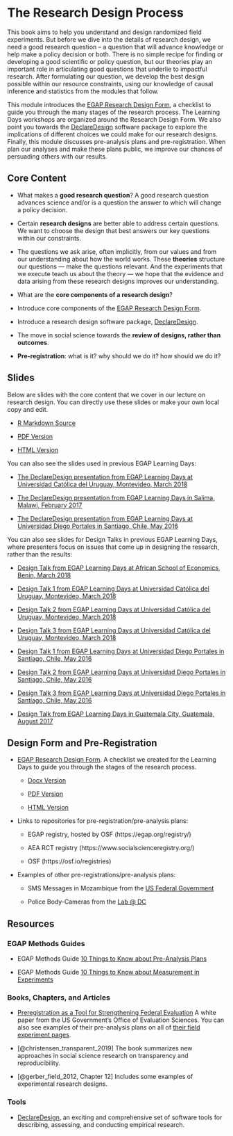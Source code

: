# The Research Design Process

This book aims to help you understand and design randomized field experiments.  But before we dive into the details of research design, we need a good research question -- a question that will advance knowledge or help make a policy decision or both.  There is no simple recipe for finding or developing a good scientific or policy question, but our theories play an important role in articulating good questions that underlie to impactful research.  After formulating our question, we develop the best design possible within our resource constraints, using our knowledge of causal inference and statistics from the modules that follow.  

This module introduces the [EGAP Research Design
Form](https://egap.github.io/learningdays-resources/Exercises/design-form.Rmd), a checklist to guide you through the many stages of the research process.  The Learning Days workshops are organized around the Research Design Form.  We also point you towards the [DeclareDesign](http://declaredesign.org) software package to explore the implications of different choices we could make for our research designs.  Finally, this module discusses pre-analysis plans and pre-registration.  When plan our analyses and make these plans public, we improve our chances of persuading others with our results.

## Core Content

- What makes a **good research question**? A good research question advances science and/or is a question the answer to which will change a policy decision.

- Certain **research designs** are better able to address certain questions. We want to choose the design that best answers our key questions within our constraints.

- The questions we ask arise, often implicitly, from our values and from our understanding about how the world works. These **theories** structure our questions --- make the questions relevant. And the experiments that we execute teach us about the theory --- we hope that the evidence and data arising from these research designs improves our understanding.

- What are the **core components of a research design**?

- Introduce core components of the [EGAP Research Design Form](https://egap.github.io/learningdays-resources/Exercises/design-form.html). 

- Introduce a research design software package, [DeclareDesign](http://declaredesign.org).

- The move in social science towards the **review of designs, rather than outcomes**.

 - **Pre-registration**: what is it? why should we do it? how should we do it?


## Slides

Below are slides with the core content that we cover in our lecture on research design. You can directly use these slides or make your own local copy and edit.

- [R Markdown Source](https://egap.github.io/learningdays-resources/Slides/researchdesignform-slides.Rmd)

- [PDF Version](https://egap.github.io/learningdays-resources/Slides/researchdesignform-slides.pdf)

- [HTML Version](https://egap.github.io/learningdays-resources/Slides/researchdesignform-slides.html)

You can also see the slides used in previous EGAP Learning Days:

 - [The DeclareDesign presentation from EGAP Learning Days at Universidad Católica del Uruguay, Montevideo, March 2018](https://egap.github.io/learningdays-resources/Slides/Examples/declare_design-montevideo.pdf)

 - [The DeclareDesign presentation from EGAP Learning Days in Salima, Malawi, February 2017](https://egap.github.io/learningdays-resources/Slides/Examples/declare_design-malawi.pdf)

 - [The DeclareDesign presentation from EGAP Learning Days at Universidad Diego Portales in Santiago, Chile, May 2016](https://egap.github.io/learningdays-resources/Slides/Examples/declare_design-santiago.pdf)

You can also see slides for Design Talks in previous EGAP Learning Days, where presenters focus on issues that come up in designing the research, rather than the results:

 - [Design Talk from EGAP Learning Days at African School of Economics, Benin, March 2018](https://egap.github.io/learningdays-resources/Slides/Examples/research_design_2-benin.pdf)

 - [Design Talk 1 from EGAP Learning Days at Universidad Católica del Uruguay, Montevideo, March 2018](https://egap.github.io/learningdays-resources/Slides/Examples/research_design_1-montevideo.pdf)

 - [Design Talk 2 from EGAP Learning Days at Universidad Católica del Uruguay, Montevideo, March 2018](https://egap.github.io/learningdays-resources/Slides/Examples/research_design_2-montevideo.pdf)

 - [Design Talk 3 from EGAP Learning Days at Universidad Católica del Uruguay, Montevideo, March 2018](https://egap.github.io/learningdays-resources/Slides/Examples/research_design_3-montevideo.pdf)

 - [Design Talk 1 from EGAP Learning Days at Universidad Diego Portales in Santiago, Chile, May 2016](https://egap.github.io/learningdays-resources/Slides/Examples/research_design_1-santiago.pdf)

 - [Design Talk 2 from EGAP Learning Days at Universidad Diego Portales in Santiago, Chile, May 2016](https://egap.github.io/learningdays-resources/Slides/Examples/research_design_2-santiago.pdf)

 - [Design Talk 3 from EGAP Learning Days at Universidad Diego Portales in Santiago, Chile, May 2016](https://egap.github.io/learningdays-resources/Slides/Examples/research_design_3-santiago.pdf)

 - [Design Talk from EGAP Learning Days in Guatemala City, Guatemala, August 2017](https://egap.github.io/learningdays-resources/Slides/Examples/research_design-guatemala.pdf)

## Design Form and Pre-Registration

- [EGAP Research Design Form](https://egap.github.io/learningdays-resources/Exercises/design-form.html). A checklist we created for the Learning Days to guide you through the stages of the research process.
     - [Docx Version](https://egap.github.io/learningdays-resources/Exercises/design-form.docx)

     - [PDF Version](https://egap.github.io/learningdays-resources/Exercises/design-form.pdf)

     - [HTML Version](https://egap.github.io/learningdays-resources/Exercises/design-form.html)

- Links to repositories for pre-registration/pre-analysis plans:

    - EGAP registry, hosted by OSF (https://egap.org/registry/)

    - AEA RCT registry (https://www.socialscienceregistry.org/)

    - OSF (https://osf.io/registries)

- Examples of other pre-registrations/pre-analysis plans:

    - SMS Messages in Mozambique from the [US Federal Government](https://oes.gsa.gov/projects/sms-mozambique/)

    - Police Body-Cameras from the [Lab @ DC](https://osf.io/472zh)

## Resources

### EGAP Methods Guides

- EGAP Methods Guide [10 Things to Know about Pre-Analysis Plans](https://egap.org/resource/10-things-to-know-about-pre-analysis-plans/)

- EGAP Methods Guide [10 Things to Know about Measurement in Experiments](https://egap.org/resource/10-things-to-know-about-measurement-in-experiments/)


### Books, Chapters, and Articles

- [Preregistration as a Tool for Strengthening Federal Evaluation](https://oes.gsa.gov/assets/files/preregistration-as-a-tool-in-federal-evaluation.pdf)  A white paper from the US Government's Office of Evaluation Sciences.  You can also see examples of their pre-analysis plans on all of [their field experiment pages](https://oes.gsa.gov/work/).

- [@christensen_transparent_2019] The book summarizes new approaches in social science research on transparency and reproducibility.

- [@gerber_field_2012, Chapter 12] Includes some examples of experimental research designs.

### Tools

- [DeclareDesign](https://declaredesign.org/), an exciting and comprehensive set of software tools for describing, assessing, and conducting empirical research.

